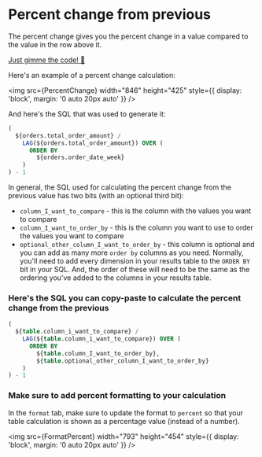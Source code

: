 
# Percent change from previous

The percent change gives you the percent change in a value compared to the value in the row above it.

[Just gimme the code! 👾](#heres-the-sql-you-can-copy-paste-to-calculate-the-percent-change-from-the-previous)

Here's an example of a percent change calculation:

<img
  src={PercentChange}
  width="846"
  height="425"
  style={{ display: 'block', margin: '0 auto 20px auto' }}
/>

And here's the SQL that was used to generate it:

```sql
(
  ${orders.total_order_amount} /
    LAG(${orders.total_order_amount}) OVER (
      ORDER BY
        ${orders.order_date_week}
    )
) - 1
```

In general, the SQL used for calculating the percent change from the previous value has two bits (with an optional third bit):

- `column_I_want_to_compare` - this is the column with the values you want to compare
- `column_I_want_to_order_by` - this is the column you want to use to order the values you want to compare
- `optional_other_column_I_want_to_order_by` - this column is optional and you can add as many more `order by` columns as you need. Normally, you'll need to add every dimension in your results table to the `ORDER BY` bit in your SQL. And, the order of these will need to be the same as the ordering you've added to the columns in your results table.

### Here's the SQL you can copy-paste to calculate the percent change from the previous

```sql
(
  ${table.column_i_want_to_compare} /
    LAG(${table.column_i_want_to_compare}) OVER (
      ORDER BY
        ${table.column_I_want_to_order_by},
        ${table.optional_other_column_I_want_to_order_by}
    )
) - 1
```

### Make sure to add percent formatting to your calculation

In the `format` tab, make sure to update the format to `percent` so that your table calculation is shown as a percentage value (instead of a number).

<img
  src={FormatPercent}
  width="793"
  height="454"
  style={{ display: 'block', margin: '0 auto 20px auto' }}
/>
